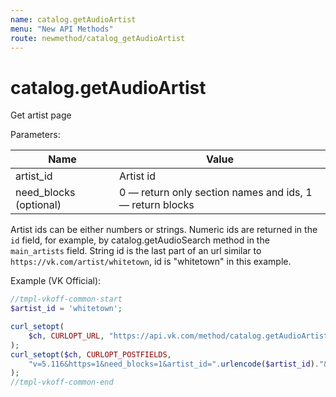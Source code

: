 ```yaml
---
name: catalog.getAudioArtist
menu: "New API Methods"
route: newmethod/catalog_getAudioArtist
---
```


# catalog.getAudioArtist

Get artist page

Parameters:

|Name|Value|
|---|---|
|artist_id|Artist id|
|need_blocks (optional)|0 — return only section names and ids, 1 — return blocks|

Artist ids can be either numbers or strings. 
Numeric ids are returned in the `id` field, 
for example, by catalog.getAudioSearch method in the `main_artists` field. 
String id is the last part of an url similar to `https://vk.com/artist/whitetown`, 
id is "whitetown" in this example. 

Example (VK Official):

```php
//tmpl-vkoff-common-start
$artist_id = 'whitetown';

curl_setopt(
    $ch, CURLOPT_URL, "https://api.vk.com/method/catalog.getAudioArtist"
);
curl_setopt($ch, CURLOPT_POSTFIELDS,
    "v=5.116&https=1&need_blocks=1&artist_id=".urlencode($artist_id)."&lang=en&access_token=".TOKEN
);
//tmpl-vkoff-common-end
```

